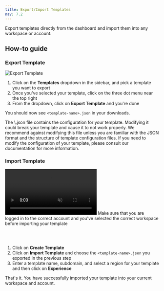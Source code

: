 ```yaml
---
title: Export/Import Templates
nav: 7.2
---
```


Export templates directly from the dashboard and import them into any workspace or account.

## How-to guide

<StepsContainer id="import-export-template">

### Export Template

![Export Template](/docs/v2/100ms-dashboard/export-template.png)

1. Click on the **Templates** dropdown in the sidebar, and pick a template you want to export 
1. Once you've selected your template, click on the three dot menu near the top right
1. From the dropdown, click on **Export Template** and you're done

You should now see `<template-name>.json` in your downloads.

<Note type='warning' title="Warning: Do not modify the exported template">
The \<template-name\>.json file contains the configuration for your template. Modifying it could break your template and cause it to not work properly. We recommend against modifying this file unless you are familiar with the JSON format and the structure of template configuration files. If you need to modify the configuration of your template, please consult our documentation for more information.
</Note>

### Import Template

<video loop="true" autoplay="autoPlay" controls="false" id="vid" muted>
    <source src="/docs/docs/v2/100ms-dashboard/import-template.mp4" type="video/mp4" />
</video>

<Note type='white' title="Note: Select the correct workspace and account">
    Make sure that you are logged in to the correct account and you've selected the correct workspace before importing your template
</Note>

<br></br>

1. Click on **Create Template**
1. Click on **Import Template** and choose the `<template-name>.json` you exported in the previous step
1. Enter a template name, subdomain, and select a region for your template and then click on **Experience**

That's it. You have successfully imported your template into your current workspace and account.

</StepsContainer>
